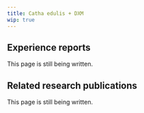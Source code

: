 ---
title: Catha edulis + DXM
wip: true
---

## Experience reports

This page is still being written.

## Related research publications

This page is still being written.

